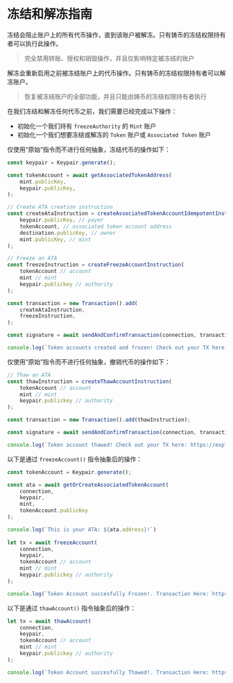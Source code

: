 
# 冻结和解冻指南

冻结会阻止账户上的所有代币操作，直到该账户被解冻。只有铸币的冻结权限持有者可以执行此操作。

> 完全禁用转账、授权和销毁操作，并且仅影响特定被冻结的账户

解冻会重新启用之前被冻结账户上的代币操作。只有铸币的冻结权限持有者可以解冻账户。

> 恢复被冻结账户的全部功能，并且只能由铸币的冻结权限持有者执行

在我们冻结和解冻任何代币之前，我们需要已经完成以下操作：
- 初始化一个我们持有 `freezeAuthority` 的 `Mint` 账户
- 初始化一个我们想要冻结或解冻的 `Token` 账户或 `Associated Token` 账户

<ArticleSection name="Raw Instruction" id="raw-instruction" level="h2" />

仅使用“原始”指令而不进行任何抽象，冻结代币的操作如下：

```ts
const keypair = Keypair.generate();

const tokenAccount = await getAssociatedTokenAddress(
    mint.publicKey,
    keypair.publicKey,
);

// Create ATA creation instruction
const createAtaInstruction = createAssociatedTokenAccountIdempotentInstruction(
    keypair.publicKey, // payer
    tokenAccount, // associated token account address
    destination.publicKey, // owner
    mint.publicKey, // mint
);

// Freeze an ATA 
const freezeInstruction = createFreezeAccountInstruction(
    tokenAccount // account
    mint // mint
    keypair.publickey // authority
);

const transaction = new Transaction().add(
    createAtaInstruction,
    freezeInstruction,
);

const signature = await sendAndConfirmTransaction(connection, transaction, [keypair]);

console.log(`Token accounts created and frozen! Check out your TX here: https://explorer.solana.com/tx/${signature}?cluster=devnet`);
```

仅使用“原始”指令而不进行任何抽象，撤销代币的操作如下：

```ts
// Thaw an ATA 
const thawInstruction = createThawAccountInstruction(
    tokenAccount // account
    mint // mint
    keypair.publickey // authority
);

const transaction = new Transaction().add(thawInstruction);

const signature = await sendAndConfirmTransaction(connection, transaction, [keypair]);

console.log(`Token account thawed! Check out your TX here: https://explorer.solana.com/tx/${signature}?cluster=devnet`);
```

<ArticleSection name="Abstracted Instruction" id="abstracted-instruction" level="h2" />

以下是通过 `freezeAccount()` 指令抽象后的操作：

```ts
const tokenAccount = Keypair.generate();

const ata = await getOrCreateAssociatedTokenAccount(
    connection,
    keypair,
    mint,
    tokenAccount.publicKey
);

console.log(`This is your ATA: ${ata.address}!`)
  
let tx = await freezeAccount(
    connection,
    keypair,
    tokenAccount // account
    mint // mint
    keypair.publickey // authority
);

console.log(`Token Account succesfully Frozen!. Transaction Here: https://explorer.solana.com/tx/${tx}?cluster=devnet`)
```

以下是通过 `thawAccount()` 指令抽象后的操作：

```ts
let tx = await thawAccount(
    connection,
    keypair,
    tokenAccount // account
    mint // mint
    keypair.publickey // authority
);

console.log(`Token Account succesfully Thawed!. Transaction Here: https://explorer.solana.com/tx/${tx}?cluster=devnet`)
```